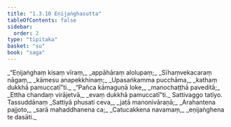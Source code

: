 ```yaml
---
title: "1.3.10 Eṇijaṅghasutta"
tableOfContents: false
sidebar:
  order: 2
type: "tipitaka"
basket: "su"
book: "saga"
---
```



<DynamicBreadcrumb />

<Division number="30" book="saga">

<Paragraph number="122" type="verses" book="saga">
_“Eṇijaṅghaṃ kisaṃ vīraṃ,_  
_appāhāraṃ alolupaṃ;_  
_Sīhaṃvekacaraṃ nāgaṃ,_  
_kāmesu anapekkhinaṃ;_  
_Upasaṅkamma pucchāma,_  
_kathaṃ dukkhā pamuccatī”ti._  

</Paragraph>

<Paragraph number="123" type="verses" book="saga">
_“Pañca kāmaguṇā loke,_  
_manochaṭṭhā paveditā;_  
_Ettha chandaṃ virājetvā,_  
_evaṃ dukkhā pamuccatī”ti._  


</Paragraph>
</Division>

<Paragraph number="124" type="center" book="saga">
Sattivaggo tatiyo.



</Paragraph>

<Paragraph number="125" type="center" book="saga">
Tassuddānaṃ


</Paragraph>

<Paragraph number="126" type="verses" book="saga">
_Sattiyā phusati ceva,_  
_jaṭā manonivāraṇā;_  
_Arahantena pajjoto,_  
_sarā mahaddhanena ca;_  
_Catucakkena navamaṃ,_  
_eṇijaṅghena te dasāti._
</Paragraph>